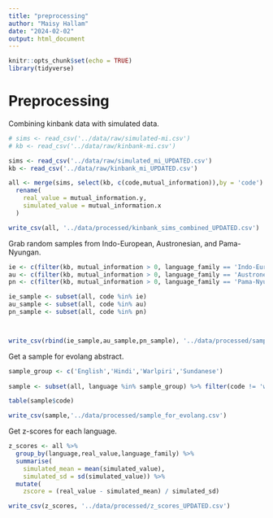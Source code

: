 ```yaml
---
title: "preprocessing"
author: "Maisy Hallam"
date: "2024-02-02"
output: html_document
---
```


```r
knitr::opts_chunk$set(echo = TRUE)
library(tidyverse)
```

# Preprocessing

Combining kinbank data with simulated data.

```r
# sims <- read_csv('../data/raw/simulated-mi.csv')
# kb <- read_csv('../data/raw/kinbank-mi.csv')

sims <- read_csv('../data/raw/simulated_mi_UPDATED.csv')
kb <- read_csv('../data/raw/kinbank_mi_UPDATED.csv')
```

```r
all <- merge(sims, select(kb, c(code,mutual_information)),by = 'code') %>%
  rename(
    real_value = mutual_information.y,
    simulated_value = mutual_information.x
  )

write_csv(all, '../data/processed/kinbank_sims_combined_UPDATED.csv')
```


Grab random samples from Indo-European, Austronesian, and Pama-Nyungan.

```r
ie <- c(filter(kb, mutual_information > 0, language_family == 'Indo-European')$code %>% sample(3), 'stan1293')
au <- c(filter(kb, mutual_information > 0, language_family == 'Austronesian')$code %>% sample(3), 'taga1270')
pn <- c(filter(kb, mutual_information > 0, language_family == 'Pama-Nyungan')$code %>% sample(3), 'warl1254')
```

```r
ie_sample <- subset(all, code %in% ie)
au_sample <- subset(all, code %in% au)
pn_sample <- subset(all, code %in% pn)



write_csv(rbind(ie_sample,au_sample,pn_sample), '../data/processed/sampled_data_UPDATED.csv')
```

Get a sample for evolang abstract.

```r
sample_group <- c('English','Hindi','Warlpiri','Sundanese')
            
sample <- subset(all, language %in% sample_group) %>% filter(code != 'warl1254a')

table(sample$code)

write_csv(sample,'../data/processed/sample_for_evolang.csv')
```


Get z-scores for each language.

```r
z_scores <- all %>%
  group_by(language,real_value,language_family) %>%
  summarise(
    simulated_mean = mean(simulated_value),
    simulated_sd = sd(simulated_value)) %>%
  mutate(
    zscore = (real_value - simulated_mean) / simulated_sd)

write_csv(z_scores, '../data/processed/z_scores_UPDATED.csv')
```

